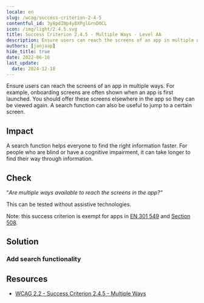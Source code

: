 ```yaml
---
locale: en
slug: /wcag/success-criterion-2-4-5
contentful_id: 3y8pdINp4y8XPglGrnD0CL
icon: /img/light/2.4.5.svg
title: Success Criterion 2.4.5 - Multiple Ways - Level AA
description: Ensure users can reach the screens of an app in multiple ways. For example, onboarding screens are often shown when an app is first launched. You should offer these screens elsewhere in the app so they can be viewed again. A search function can also be useful to jump to a certain screen.
authors: [janjaap]
hide_title: true
date: 2022-06-16
last_update:
  date: 2024-12-18
---
```


<Hero
  title="Multiple Ways"
  image="/img/light/2.4.5.svg"
  alt="WCAG 2.4.5 icon"
  prefix="Success Criterion 2.4.5"
  suffix="Level AA"
/>

Ensure users can reach the screens of an app in multiple ways. For example, onboarding screens are often shown when an app is first launched. You should offer these screens elsewhere in the app so they can be viewed again. A search function can also be useful to jump to a certain screen.

## Impact

A search function helps everyone to find the right information faster. For people who are blind or have a cognitive impairment, it can take longer to find their way through information.

## Check

“*Are multiple ways available to reach the screens in the app?“*

This can be tested without assistive technologies.

Note: this success criterion is exempt for apps in [EN 301 549](/en/guidelines/en-301-549) and [Section 508](/en/guidelines/section-508).

## Solution

### Add search functionality

<CodeSample id="screen-search" locale="en"/>

## Resources

- [WCAG 2.2 - Success Criterion 2.4.5 - Multiple Ways](https://www.w3.org/TR/WCAG22/#multiple-ways)
